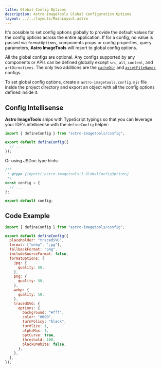 ```yaml
---
title: Global Config Options
description: Astro ImageTools Global Configuration Options
layout: ../../layouts/MainLayout.astro
---
```



It's possible to set config options globally to provide the default values for the config options across the entire application. If for a config, no value is passed via `formatOptions`, components props or config properties, query parameters, **Astro ImageTools** will resort to global config options.

All the global configs are optional. Any configs supported by any components or APIs can be defined globally except `src`, `alt`, `content`, and `artDirectives`. The only two additions are the [`cacheDir`](#cacheDir) and [`assetFileNames`](#assetFileNames) configs.

To set global config options, create a `astro-imagetools.config.mjs` file inside the project directory and export an object with all the config options defined inside it.

## Config Intellisense

**Astro ImageTools** ships with TypeScript typings so that you can leverage your IDE's intellisense with the `defineConfig` helper:

```js
import { defineConfig } from "astro-imagetools/config";

export default defineConfig({
  // ...
});
```

Or using JSDoc type hints:

```js
/**
 * @type {import('astro-imagetools').GlobalConfigOptions}
 */
const config = {
  // ...
};

export default config;
```

## Code Example

```js
import { defineConfig } from "astro-imagetools/config";

export default defineConfig({
  placeholder: "tracedSVG",
  format: ["webp", "jpg"],
  fallbackFormat: "png",
  includeSourceFormat: false,
  formatOptions: {
    jpg: {
      quality: 80,
    },
    png: {
      quality: 80,
    },
    webp: {
      quality: 50,
    },
    tracedSVG: {
      options: {
        background: "#fff",
        color: "#000",
        turnPolicy: "black",
        turdSize: 1,
        alphaMax: 1,
        optCurve: true,
        threshold: 100,
        blackOnWhite: false,
      },
    },
  },
});
```

<ConfigOptions global />
